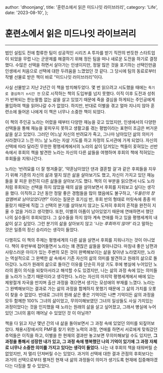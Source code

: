   author: 'dhoonjang',
  title: '훈련소에서 읽은 미드나잇 라이브러리',
  category: 'Life',
  date: '2023-08-10',
};

# 훈련소에서 읽은 미드나잇 라이브러리

---

법인 설립도 전에 합류한 팀이 성공적인 시리즈 A 투자를 받기 직전의 번듯한 스타트업이 되었을 무렵 나는 군문제를 해결하기 위해 정든 팀을 떠나 새로운 도전을 하기로 결정했다. 수많은 선택을 하면서 살아가는 인생이지만, 정말 많은 것을 포기하는 선택인만큼 인생에서 처음으로 선택에 대한 두려움을 느꼈었던 것 같다. 그 당시에 팀의 동료로부터 작별 선물로 받은 책이 바로 “미드나잇 러이브러리”이다.

사실 선물받고 지난 2년간 이 책을 방치해두었다. 몇 번 읽으려고 시도했을 때에는 `죽기로 결심하기 n시간 전` 으로 시작하는 책의 도입부를 넘지 못했다. 이직 이후 도전과 성취가 반복되는 한눈팔틈 없는 삶을 살고 있었기 때문에 죽을 결심을 하게되는 주인공에게 몰입하여 책을 읽어나갈 수가 없었다. 하지만, 반대로 이별을 겪고 얼마 지나지 않아 훈련소에 들어온 나에게 이 책은 너무나 소중한 책이 되었다.

이 책의 주인공 노라는 어렸을 때부터 다양한 재능을 갖고 있었지만, 인생에서의 다양한 선택들을 통해 재능을 꽃피우지 못하고 생활고를 겪는 평범이라는 표현이 조금은 버거운 삶을 살고 있었다. 그러던 어느날 자신의 반려묘가 죽고, 그나마 남아있던 삶의 의미가 사라졌다고 느낀 어느 날 노라는 자살 기도를 하고 자정의 도서관에 가게 되었다. 자신의 선택에 따라 달라진 무한한 평행세계에서의 노라의 삶이 담겨있는 책들이 꽂혀있는 선반 속에서 후회의 책을 발견한 노라는 자신의 다른 삶들을 여행하며 후회의 책에 적혀있는 후회들을 지워나간다.

노라는 ‘반려묘를 더 잘 챙겨줄걸’, ‘약혼남이었던 댄과 결혼할 걸’과 같은 후회들을 지우기 위해 기존의 자신의 삶과 멀지 않은 삶을 살아보기도 했고, 자신이 가지고 있던 재능들을 꽃 피운 완전히 다른 삶들을 살아보기도 했다. 책의 이 부분을 읽으면서 나도 노라처럼 후회되는 선택을 하지 않았을 때의 삶을 살아보면서 후회를 지워보고 싶다는 생각을 했다. 이직하고 2년 동안 정말 좋은 경험들을 많이 했음에도 불구하고, _‘두들린의 창업멤버로 남아있었다면?’_ 이라는 질문은 호기심 반, 후회 반의 형태로 머릿속에 종종 떠올랐기 때문에 직접 그 선택의 분기를 살아보지 않고는 도저히 후회의 흔적을 완전히 지울 수 없을 거라고 생각했다. 또한, 이별의 아픔이 남아있었기 때문에 연애하면서 했던 나의 실수들이 후회되었다. 그 실수들을 하지 않아 계속 연애를 하고 있을 평행세계의 내 삶이 살고 싶었다. 그런 분기의 삶을 살아보지 않고 _‘나는 후회하지 않아!’_ 라고 말하는 것은 일종의 정신 승리라는 생각이 들었다.

다행히도 이 책의 주제는 평행세계의 다른 삶을 살면서 후회를 지워나가는 것이 아니었다. 책이 후반부에 접어들면서 노라는 꽤 괜찮은 삶들을 찾아나갔다. 마침내 좋은 남편과 사랑스러운 아이가 있는 주변의 모든 것이 완벽해보이는 삶을 찾아낸 노라였지만, 노라는 역설적으로 그 완벽한 삶 속에서 기존 자신의 삶의 의미를 발견하고 원래의 삶으로 돌아갔다. 노라가 원래의 삶으로 돌아간 이유를 단순히 자살 기도 후에 병실에 누어있던 노라의 몸이 의식을 되찾아서라고 해석할 수도 있겠지만, 나는 삶의 과정 속에 있는 의미들을 노라가 느꼈기 때문이라고 생각한다. 노라는 자신의 마지막 평행세계에서 배에 있는 제왕절개 자국을 만지며 출산 과정을 겪으면서 생기는 모성애의 부재를 느꼈다. 노라는 그 완벽해보이는 결과로 가는 삶의 과정을 함께하지 못했기 때문에 그 삶의 가치를 오롯이 찾을 수 없었다. 반대로 그녀의 원래 삶은 좋은 기억이든 나쁜 기억이든 삶의 과정을 모두 함께한 100% 그녀의 삶이었고, 무의미해보였던 그녀의 일상들도 사실 가치있는 과정이었다는 것을 인지했을 때 노라는 원래의 삶을 살고 싶어졌고, 그래서 병실에 누어있던 그녀의 몸이 깨어날 수 있었던 것 이 아닐까?

책을 다 읽고 지난 몇년 간의 내 삶을 돌아보면서 그 과정 속에 있었던 의미를 되짚어보았다. 채용시장에서의 PMF를 찾기 위한 노력의 과정, 연애를 하면서 서로에게 맞춰갔던 추억들은 이직을 하고, 이별을 한 현재의 결과만 놓고보면 무의미해보일 수도 있지만, **그 과정을 통해서 성장한 내가 있고, 그 과정 속에 행복했던 나의 기억이 있기에 그 과정 자체로 너무나 소중한 의미를 가지고 있다는 생각이 들었다.** 나는 내 후회의 책을 태워버릴 순 없었지만, 저 멀리 던져버릴 수는 있었다. 과거의 선택에 대한 결과 관점의 후회보다는 과거의 선택으로부터 펼쳐진 현재 내 삶의 과정들이 의미가 생기도록 현재에 집중해야겠다는 다짐을 할 수 있었다.
